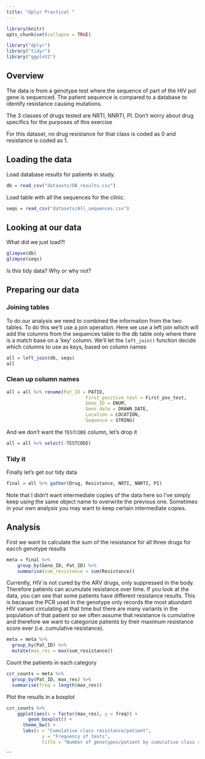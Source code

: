 ```yaml
---
title: "dplyr Practical "
---
```


```r
library(knitr)
opts_chunk$set(collapse = TRUE)
```


```r
library("dplyr")
library("tidyr")
library("ggplot2")
```

## Overview

The data is from a genotype test where the sequence of part of the HIV pol gene is sequenced. The patient sequence is compared to a database to identify resistance causing mutations. 

The 3 classes of drugs tested are NRTI, NNRTI, PI. Don't worry about drug specifics for the purposes of this exercise 

For this dataset, no drug resistance for that class is coded as 0 and resistance is coded as 1.

## Loading the data

Load database results for patients in study.
```r
db = read_csv("datasets/DB_results.csv")
```

Load table with all the sequences for the clinic.
```r
seqs = read_csv("datasets/All_sequences.csv")
```

## Looking at our data

What did we just load?!

```r
glimpse(db)
glimpse(seqs)
```

Is this tidy data? Why or why not?

## Preparing our data

### Joining tables
To do our analysis we need to combined the information from the two tables. To do this we'll use a join operation.  Here we use a left join which will add the columns from the sequences table to the db table only where there is a match base on a 'key' column. We'll let the `left_join()` function decide which columns to use as keys, based on column names

```r
all = left_join(db, seqs)
all
```


### Clean up column names

```r
all = all %>% rename(Pat_ID = PATID, 
							 First_positive_test = First_pos_test, 
							 Geno_ID = ENUM,
							 Geno_date = DRAWN_DATE,
							 Location = LOCATION,
							 Sequence = STRING)
```

And we don't want the `TESTCODE` column, let's drop it
```r
all = all %>% select(-TESTCODE)
```

### Tidy it

Finally let's get our tidy data
```r
final = all %>% gather(Drug, Resistance, NRTI, NNRTI, PI)
```

Note that I didn't want intermediate copies of the data here so I've simply keep using the same object name to overwrite the previous one.  Sometimes in your own analysis you may want to keep certain intermediate copies.


## Analysis

First we want to calculate the sum of the resistance for all three drugs for eacch genotype results
```r
meta = final %>% 
	group_by(Geno_ID, Pat_ID) %>% 
	summarise(sum_resistance = sum(Resistance))
```

Currently, HIV is not cured by the ARV drugs, only suppressed in the body. Therefore patients can acumulate resistance over time.
If you look at the data, you can see that some patients have different resistance results. 
This is because the PCR used in the genotype only records the most abundant HIV variant circulating at that time but there are
many variants in the population of that patient so we often assume that resistance is cumulative and therefore we want to 
categorize patients by their maximum resistance score ever (i.e. cumulative resistance).

```r
meta = meta %>%
  group_by(Pat_ID) %>%
  mutate(max_res = max(sum_resistance))
```


Count the patients in each category
```r
ccr_counts = meta %>% 
  group_by(Pat_ID, max_res) %>%
  summarise(freq = length(max_res)) 
```

Plot the results in a boxplot
```r
ccr_counts %>% 
	ggplot(aes(x = factor(max_res), y = freq)) +
		geom_boxplot() +
	  theme_bw() +
	  labs(x = "Cumulative class resistance/patient",
	  		 y = "Frequency of tests",
	  		 title = "Number of genotypes/patient by cumulative class resistance")
```



```